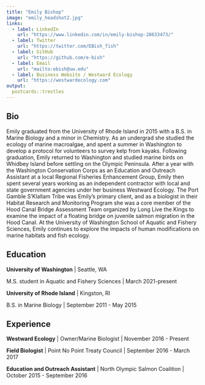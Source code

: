 ```yaml
---
title: "Emily Bishop"
image: "emily_headshot2.jpg"
links:
  - label: LinkedIn
    url: "https://www.linkedin.com/in/emily-bishop-28633473/"
  - label: Twitter
    url: "https://twitter.com/EBish_fish"
  - label: GitHub
    url: "https://github.com/e-bish"
  - label: Email
    url: "mailto:ebish@uw.edu"
  - label: Business Website / Westward Ecology
    url: "https://westwardecology.com"
output:
  postcards::trestles
---
```

 
## Bio

Emily graduated from the University of Rhode Island in 2015 with a B.S. in Marine Biology and a minor in Chemistry. As an undergrad she studied the ecology of marine macroalgae, and spent a summer in Washington to develop a protocol for volunteers to survey kelp from kayaks. Following graduation, Emily returned to Washington and studied marine birds on Whidbey Island before settling on the Olympic Peninsula. After a year with the Washington Conservation Corps as an Education and Outreach Assistant at a local Regional Fisheries Enhancement Group, Emily then spent several years working as an independent contractor with local and state government agencies under her business Westward Ecology. The Port Gamble S’Klallam Tribe was Emily’s primary client, and as a biologist in their Habitat Research and Monitoring Program she was a core member of the Hood Canal Bridge Assessment Team organized by Long Live the Kings to examine the impact of a floating bridge on juvenile salmon migration in the Hood Canal. At the University of Washington School of Aquatic and Fishery Sciences, Emily continues to explore the impacts of human modifications on marine habitats and fish ecology.  

## Education

**University of Washington** | Seattle, WA

M.S. student in Aquatic and Fishery Sciences | March 2021-present

**University of Rhode Island** | Kingston, RI

B.S. in Marine Biology | September 2011 - May 2015

## Experience

**Westward Ecology** | Owner/Marine Biologist | November 2016 - Present

**Field Biologist** | Point No Point Treaty Council | September 2016 - March 2017

**Education and Outreach Assistant** | North Olympic Salmon Coalition | October 2015 - September 2016
